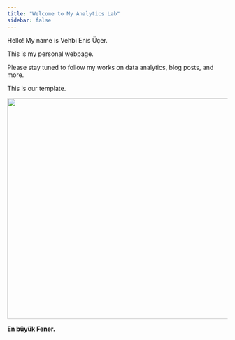```yaml
---
title: "Welcome to My Analytics Lab"
sidebar: false 
---
```


Hello! My name is Vehbi Enis Üçer.

This is my personal webpage.

Please stay tuned to follow my works on data analytics, blog posts, and more.

This is our template.

![](images/Fenerbahçe_SK.png){width="505"}

**En büyük Fener.**
